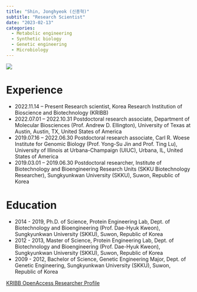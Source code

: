 ```yaml
---
title: "Shin, Jonghyeok (신종혁)"
subtitle: "Research Scientist"
date: "2023-02-13"
categories:
  - Metabolic engineering
  - Synthetic biology
  - Genetic engineering
  - Microbiology
---
```


![](images/image-700235287.png){fig-align="center"}

# Experience

-   2022.11.14 -- Present Research scientist, Korea Research Institution of Bioscience and Biotechnology (KRIBB)
-   2022.07.01 -- 2022.10.31 Postdoctoral research associate, Department of Molecular Biosciences (Prof. Andrew D. Ellington), University of Texas at Austin, Austin, TX, United States of America
-   2019.07.16 -- 2022.06.30 Postdoctoral research associate, Carl R. Woese Institute for Genomic Biology (Prof. Yong-Su Jin and Prof. Ting Lu), University of Illinois at Urbana-Champaign (UIUC), Urbana, IL, United States of America
-   2019.03.01 -- 2019.06.30 Postdoctoral researcher, Institute of Biotechnology and Bioengineering Research Units (SKKU Biotechnology Researcher), Sungkyunkwan University (SKKU), Suwon, Republic of Korea

# Education

-   2014 - 2019, Ph.D. of Science, Protein Engineering Lab, Dept. of Biotechnology and Bioengineering (Prof. Dae-Hyuk Kweon), Sungkyunkwan University (SKKU), Suwon, Republic of Korea
-   2012 - 2013, Master of Science, Protein Engineering Lab, Dept. of Biotechnology and Bioengineering (Prof. Dae-Hyuk Kweon), Sungkyunkwan University (SKKU), Suwon, Republic of Korea
-   2009 - 2012, Bachelor of Science, Genetic Engineering Major, Dept. of Genetic Engineering, Sungkyunkwan University (SKKU), Suwon, Republic of Korea

[KRIBB OpenAccess Researcher Profile](https://oak.kribb.re.kr/researcher-profile?ep=2622)
